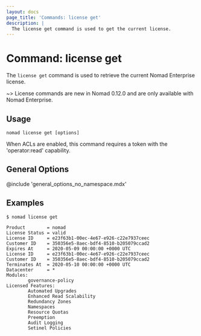 ```yaml
---
layout: docs
page_title: 'Commands: license get'
description: |
  The license get command is used to get the current license.
---
```


# Command: license get

The `license get` command is used to retrieve the current Nomad Enterprise license.

~> License commands are new in Nomad 0.12.0 and are only available with Nomad
Enterprise.

## Usage

```plaintext
nomad license get [options]
```

When ACLs are enabled, this command requires a token with the 'operator:read'
capability.

## General Options

@include 'general_options_no_namespace.mdx'

## Examples

```shell-session
$ nomad license get

Product        = nomad
License Status = valid
License ID     = e23f63b1-00ec-4e67-e926-c22e7937ceec
Customer ID    = 350356e5-8aec-bdf4-8510-b205079ccad2
Expires At     = 2020-05-09 00:00:00 +0000 UTC
License ID     = e23f63b1-00ec-4e67-e926-c22e7937ceec
Customer ID    = 350356e5-8aec-bdf4-8510-b205079ccad2
Terminates At  = 2020-05-10 00:00:00 +0000 UTC
Datacenter     = *
Modules:
        governance-policy
Licensed Features:
        Automated Upgrades
        Enhanced Read Scalability
        Redundancy Zones
        Namespaces
        Resource Quotas
        Preemption
        Audit Logging
        Setinel Policies
```
